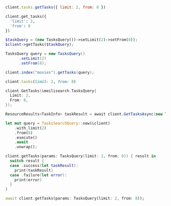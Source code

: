 <CodeGroup>

```javascript JS
client.tasks.getTasks({ limit: 2, from: 8 })
```

```python Python
client.get_tasks({
  'limit': 2,
  'from': 8
})
```

```php PHP
$taskQuery = (new TasksQuery())->setLimit(2)->setFrom(8));
$client->getTasks($taskQuery);
```

```java Java
TasksQuery query = new TasksQuery()
      .setLimit(2)
      .setFrom(8);

client.index("movies").getTasks(query);
```

```ruby Ruby
client.tasks(limit: 2, from: 8)
```

```go Go
client.GetTasks(&meilisearch.TasksQuery{
  Limit: 2,
  From: 8,
});
```

```csharp C#
ResourceResults<TaskInfo> taskResult = await client.GetTasksAsync(new TasksQuery { Limit = 2, From = 8 });
```

```rust Rust
let mut query = TasksSearchQuery::new(&client)
    .with_limit(2)
    .from(8)
    .execute()
    .await
    .unwrap();
```

```swift Swift
client.getTasks(params: TasksQuery(limit: 2, from: 8)) { result in
  switch result {
  case .success(let taskResult):
    print(taskResult)
  case .failure(let error):
    print(error)
  }
}
```

```dart Dart
await client.getTasks(params: TasksQuery(limit: 2, from: 8));
```
</CodeGroup>